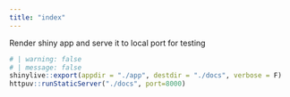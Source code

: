 ```yaml
---
title: "index"
---
```


Render shiny app and serve it to local port for testing

```r
# | warning: false
# | message: false
shinylive::export(appdir = "./app", destdir = "./docs", verbose = F)
httpuv::runStaticServer("./docs", port=8000)
```
